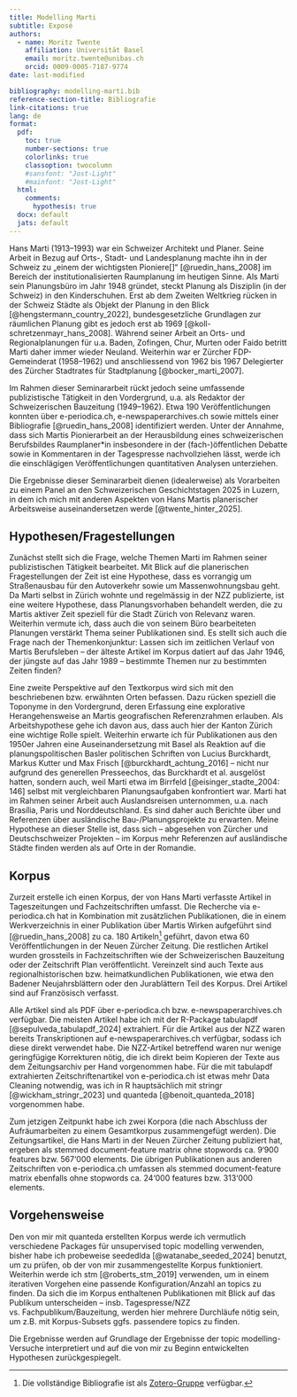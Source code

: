 ```yaml
---
title: Modelling Marti
subtitle: Exposé
authors:
  - name: Moritz Twente
    affiliation: Universität Basel
    email: moritz.twente@unibas.ch
    orcid: 0009-0005-7187-9774
date: last-modified

bibliography: modelling-marti.bib
reference-section-title: Bibliografie
link-citations: true
lang: de
format:
  pdf:
    toc: true
    number-sections: true
    colorlinks: true
    classoption: twocolumn
    #sansfont: "Jost-Light"
    #mainfont: "Jost-Light"
  html:
    comments:
      hypothesis: true
  docx: default
  jats: default
---
```


Hans Marti (1913–1993) war ein Schweizer Architekt und Planer. Seine Arbeit in Bezug auf Orts-, Stadt- und Landesplanung machte ihn in der Schweiz zu „einem der wichtigsten Pioniere[]“ [@ruedin_hans_2008] im Bereich der institutionalisierten Raumplanung im heutigen Sinne. Als Marti sein Planungsbüro im Jahr 1948 gründet, steckt Planung als Disziplin (in der Schweiz) in den Kinderschuhen. Erst ab dem Zweiten Weltkrieg rücken in der Schweiz Städte als Objekt der Planung in den Blick [@hengstermann_country_2022], bundesgesetzliche Grundlagen zur räumlichen Planung gibt es jedoch erst ab 1969 [@koll-schretzenmayr_hans_2008]. Während seiner Arbeit an Orts- und Regionalplanungen für u.a. Baden, Zofingen, Chur, Murten oder Faido betritt Marti daher immer wieder Neuland. Weiterhin war er Zürcher FDP-Gemeinderat (1958–1962) und anschliessend von 1962 bis 1967 Delegierter des Zürcher Stadtrates für Stadtplanung [@bocker_marti_2007].

Im Rahmen dieser Seminararbeit rückt jedoch seine umfassende publizistische Tätigkeit in den Vordergrund, u.a. als Redaktor der Schweizerischen Bauzeitung (1949–1962). Etwa 190 Veröffentlichungen konnten über e-periodica.ch, e-newspaperarchives.ch sowie mittels einer Bibliografie [@ruedin_hans_2008] identifiziert werden. Unter der Annahme, dass sich Martis Pionierarbeit an der Herausbildung eines schweizerischen Berufsbildes Raumplaner*in insbesondere in der (fach-)öffentlichen Debatte sowie in Kommentaren in der Tagespresse nachvollziehen lässt, werde ich die einschlägigen Veröffentlichungen quantitativen Analysen unterziehen.

Die Ergebnisse dieser Seminararbeit dienen (idealerweise) als Vorarbeiten zu einem Panel an den Schweizerischen Geschichtstagen 2025 in Luzern, in dem ich mich mit anderen Aspekten von Hans Martis planerischer Arbeitsweise auseinandersetzen werde [@twente_hinter_2025].

## Hypothesen/Fragestellungen

Zunächst stellt sich die Frage, welche Themen Marti im Rahmen seiner publizistischen Tätigkeit bearbeitet. Mit Blick auf die planerischen Fragestellungen der Zeit ist eine Hypothese, dass es vorrangig um Straßenausbau für den Autoverkehr sowie um Massenwohnungsbau geht. Da Marti selbst in Zürich wohnte und regelmässig in der NZZ publizierte, ist eine weitere Hypothese, dass Planungsvorhaben behandelt werden, die zu Martis aktiver Zeit speziell für die Stadt Zürich von Relevanz waren. Weiterhin vermute ich, dass auch die von seinem Büro bearbeiteten Planungen verstärkt Thema seiner Publikationen sind. Es stellt sich auch die Frage nach der Themenkonjunktur: Lassen sich im zeitlichen Verlauf von Martis Berufsleben – der älteste Artikel im Korpus datiert auf das Jahr 1946, der jüngste auf das Jahr 1989 – bestimmte Themen nur zu bestimmten Zeiten finden?

Eine zweite Perspektive auf den Textkorpus wird sich mit den beschriebenen bzw. erwähnten Orten befassen. Dazu rücken speziell die Toponyme in den Vordergrund, deren Erfassung eine explorative Herangehensweise an Martis geografischen Referenzrahmen erlauben. Als Arbeitshypothese gehe ich davon aus, dass auch hier der Kanton Zürich eine wichtige Rolle spielt. Weiterhin erwarte ich für Publikationen aus den 1950er Jahren eine Auseinandersetzung mit Basel als Reaktion auf die planungspolitischen Basler politischen Schriften von Lucius Burckhardt, Markus Kutter und Max Frisch [@burckhardt_achtung_2016] – nicht nur aufgrund des generellen Presseechos, das Burckhardt et al. ausgelöst hatten, sondern auch, weil Marti etwa im Birrfeld [@eisinger_stadte_2004: 146] selbst mit vergleichbaren Planungsaufgaben konfrontiert war. Marti hat im Rahmen seiner Arbeit auch Auslandsreisen unternommen, u.a. nach Brasília, Paris und Norddeutschland. Es sind daher auch Berichte über und Referenzen über ausländische Bau-/Planungsprojekte zu erwarten. Meine Hypothese an dieser Stelle ist, dass sich – abgesehen von Zürcher und Deutschschweizer Projekten – im Korpus mehr Referenzen auf ausländische Städte finden werden als auf Orte in der Romandie.

## Korpus

Zurzeit erstelle ich einen Korpus, der von Hans Marti verfasste Artikel in Tageszeitungen und Fachzeitschriften umfasst. Die Recherche via e-periodica.ch hat in Kombination mit zusätzlichen Publikationen, die in einem Werkverzeichnis in einer Publikation über Martis Wirken aufgeführt sind [@ruedin_hans_2008] zu ca. 180 Artikeln[^1] geführt, davon etwa 60 Veröffentlichungen in der Neuen Zürcher Zeitung. Die restlichen Artikel wurden grossteils in Fachzeitschriften wie der Schweizerischen Bauzeitung oder der Zeitschrift Plan veröffentlicht. Vereinzelt sind auch Texte aus regionalhistorischen bzw. heimatkundlichen Publikationen, wie etwa den Badener Neujahrsblättern oder den Jurablättern Teil des Korpus. Drei Artikel sind auf Französisch verfasst.

[^1]: Die vollständige Bibliografie ist als [Zotero-Gruppe](https://www.zotero.org/groups/5722431/hansmarti-publications) verfügbar.

Alle Artikel sind als PDF über e-periodica.ch bzw. e-newspaperarchives.ch verfügbar. Die meisten Artikel habe ich mit der R-Package tabulapdf [@sepulveda_tabulapdf_2024] extrahiert. Für die Artikel aus der NZZ waren bereits Transkriptionen auf e-newspaperarchives.ch verfügbar, sodass ich diese direkt verwendet habe. Die NZZ-Artikel betreffend waren nur wenige geringfügige Korrekturen nötig, die ich direkt beim Kopieren der Texte aus dem Zeitungsarchiv per Hand vorgenommen habe. Für die mit tabulapdf extrahierten Zeitschriftenartikel von e-periodica.ch ist etwas mehr Data Cleaning notwendig, was ich in R hauptsächlich mit stringr [@wickham_stringr_2023] und quanteda [@benoit_quanteda_2018] vorgenommen habe.

Zum jetzigen Zeitpunkt habe ich zwei Korpora (die nach Abschluss der Aufräumarbeiten zu einem Gesamtkorpus zusammengefügt werden). Die Zeitungsartikel, die Hans Marti in der Neuen Zürcher Zeitung publiziert hat, ergeben als stemmed document-feature matrix ohne stopwords ca. 9‘900 features bzw. 567‘000 elements. Die übrigen Publikationen aus anderen Zeitschriften von e-periodica.ch umfassen als stemmed document-feature matrix ebenfalls ohne stopwords ca. 24‘000 features bzw. 313‘000 elements.

## Vorgehensweise

Den von mir mit quanteda erstellten Korpus werde ich vermutlich verschiedene Packages für unsupervised topic modelling verwenden, bisher habe ich probeweise seededlda [@watanabe_seeded_2024] benutzt, um zu prüfen, ob der von mir zusammengestellte Korpus funktioniert. Weiterhin werde ich stm [@roberts_stm_2019] verwenden, um in einem iterativen Vorgehen eine passende Konfiguration/Anzahl an topics zu finden. Da sich die im Korpus enthaltenen Publikationen mit Blick auf das Publikum unterscheiden – insb. Tagespresse/NZZ vs. Fachpublikum/Bauzeitung,  werden hier mehrere Durchläufe nötig sein, um z.B. mit Korpus-Subsets ggfs. passendere topics zu finden.

Die Ergebnisse werden auf Grundlage der Ergebnisse der topic modelling-Versuche interpretiert und auf die von mir zu Beginn entwickelten Hypothesen zurückgespiegelt.